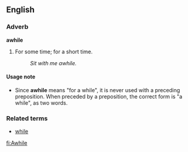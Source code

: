 ==English==
===Adverb===
'''awhile'''

#For some time; for a short time.
#:''Sit with me awhile.''

====Usage note====
*Since '''awhile''' means "for a while", it is never used with a preceding preposition.  When preceded by a preposition, the correct form is "a while", as two words.

===Related terms===
*[[while]]

[[fi:Awhile]]